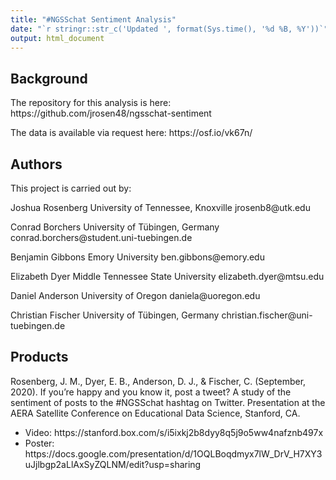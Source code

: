 ```yaml
---
title: "#NGSSchat Sentiment Analysis"
date: "`r stringr::str_c('Updated ', format(Sys.time(), '%d %B, %Y'))`"
output: html_document
---
```


## Background

The repository for this analysis is here: https://github.com/jrosen48/ngsschat-sentiment

The data is available via request here: https://osf.io/vk67n/

## Authors

This project is carried out by:

Joshua Rosenberg
University of Tennessee, Knoxville
jrosenb8@utk.edu

Conrad Borchers
University of Tübingen, Germany
conrad.borchers@student.uni-tuebingen.de

Benjamin Gibbons
Emory University
ben.gibbons@emory.edu

Elizabeth Dyer
Middle Tennessee State University
elizabeth.dyer@mtsu.edu

Daniel Anderson
University of Oregon
daniela@uoregon.edu

Christian Fischer
University of Tübingen, Germany
christian.fischer@uni-tuebingen.de

## Products

Rosenberg, J. M., Dyer, E. B., Anderson, D. J., & Fischer, C. (September, 2020). If you’re happy and you know it, post a tweet? A study of the sentiment of posts to the #NGSSchat hashtag on Twitter. Presentation at the AERA Satellite Conference on Educational Data Science, Stanford, CA.

- Video: https://stanford.box.com/s/i5ixkj2b8dyy8q5j9o5ww4nafznb497x
- Poster: https://docs.google.com/presentation/d/1OQLBoqdmyx7lW_DrV_H7XY3uJjlbgp2aLlAxSyZQLNM/edit?usp=sharing

